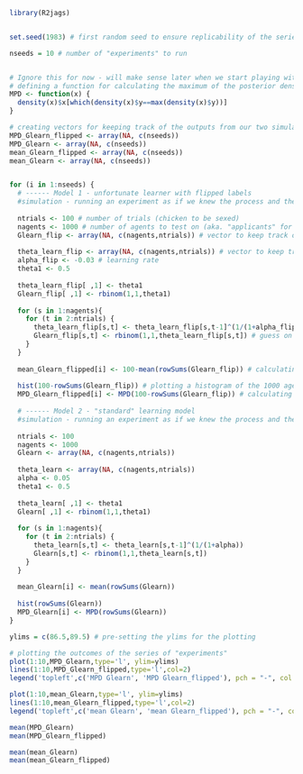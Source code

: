 


```r
library(R2jags)


set.seed(1983) # first random seed to ensure replicability of the series of "experiments" we want to run

nseeds = 10 # number of "experiments" to run


# Ignore this for now - will make sense later when we start playing with our poteriors
# defining a function for calculating the maximum of the posterior density (not exactly the same as the mode)
MPD <- function(x) {
  density(x)$x[which(density(x)$y==max(density(x)$y))]
}

# creating vectors for keeping track of the outputs from our two simulations for the series of different experiments
MPD_Glearn_flipped <- array(NA, c(nseeds))
MPD_Glearn <- array(NA, c(nseeds))
mean_Glearn_flipped <- array(NA, c(nseeds))
mean_Glearn <- array(NA, c(nseeds))


for (i in 1:nseeds) {
  # ------ Model 1 - unfortunate learner with flipped labels
  #simulation - running an experiment as if we knew the process and the parameter
  
  ntrials <- 100 # number of trials (chicken to be sexed)
  nagents <- 1000 # number of agents to test on (aka. "applicants" for the job)
  Glearn_flip <- array(NA, c(nagents,ntrials)) # vector to keep track of the guesses
  
  theta_learn_flip <- array(NA, c(nagents,ntrials)) # vector to keep track of the skill level
  alpha_flip <- -0.03 # learning rate
  theta1 <- 0.5
  
  theta_learn_flip[ ,1] <- theta1
  Glearn_flip[ ,1] <- rbinom(1,1,theta1)
  
  for (s in 1:nagents){
    for (t in 2:ntrials) {
      theta_learn_flip[s,t] <- theta_learn_flip[s,t-1]^(1/(1+alpha_flip)) # theta updates on every trial according to the learning rate
      Glearn_flip[s,t] <- rbinom(1,1,theta_learn_flip[s,t]) # guess on every trial drawn from a binomial distribution with a probability of (the updated) theta
    }
  }
  
  mean_Glearn_flipped[i] <- 100-mean(rowSums(Glearn_flip)) # calculating the mean number of "flipped corrects" across all 1000 applicants/agents
  
  hist(100-rowSums(Glearn_flip)) # plotting a histogram of the 1000 agents' number of "flipped corrects"
  MPD_Glearn_flipped[i] <- MPD(100-rowSums(Glearn_flip)) # calculating the maximum of the density of the 1000 agents' number of "flipped corrects"
  
  # ------ Model 2 - "standard" learning model
  #simulation - running an experiment as if we knew the process and the parameter
  
  ntrials <- 100
  nagents <- 1000
  Glearn <- array(NA, c(nagents,ntrials))
  
  theta_learn <- array(NA, c(nagents,ntrials))
  alpha <- 0.05
  theta1 <- 0.5
  
  theta_learn[ ,1] <- theta1
  Glearn[ ,1] <- rbinom(1,1,theta1)
  
  for (s in 1:nagents){
    for (t in 2:ntrials) {
      theta_learn[s,t] <- theta_learn[s,t-1]^(1/(1+alpha))
      Glearn[s,t] <- rbinom(1,1,theta_learn[s,t])
    }
  }
  
  mean_Glearn[i] <- mean(rowSums(Glearn))
  
  hist(rowSums(Glearn))
  MPD_Glearn[i] <- MPD(rowSums(Glearn))
}

ylims = c(86.5,89.5) # pre-setting the ylims for the plotting

# plotting the outcomes of the series of "experiments"
plot(1:10,MPD_Glearn,type='l', ylim=ylims)
lines(1:10,MPD_Glearn_flipped,type='l',col=2)
legend('topleft',c('MPD Glearn', 'MPD Glearn_flipped'), pch = "-", col = c(1, 2))

plot(1:10,mean_Glearn,type='l', ylim=ylims)
lines(1:10,mean_Glearn_flipped,type='l',col=2)
legend('topleft',c('mean Glearn', 'mean Glearn_flipped'), pch = "-", col = c(1, 2))

mean(MPD_Glearn)
mean(MPD_Glearn_flipped)

mean(mean_Glearn)
mean(mean_Glearn_flipped)
```